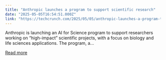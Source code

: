```yaml
---
title: "Anthropic launches a program to support scientific research"
date: "2025-05-05T16:54:51.000Z"
link: "https://techcrunch.com/2025/05/05/anthropic-launches-a-program-to-support-scientific-research/"
---
```


Anthropic is launching an AI for Science program to support researchers working on &#8220;high-impact&#8221; scientific projects, with a focus on biology and life sciences applications. The program, a...

[Read more](https://techcrunch.com/2025/05/05/anthropic-launches-a-program-to-support-scientific-research/)
